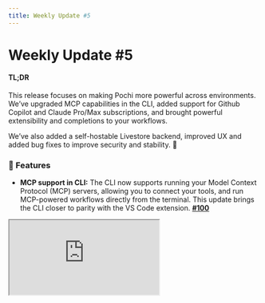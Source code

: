 ```yaml
---
title: Weekly Update #5
---
```


# Weekly Update #5

#### TL;DR

This release focuses on making Pochi more powerful across environments. We’ve upgraded MCP capabilities in the CLI, added support for Github Copilot and Claude Pro/Max subscriptions, and brought powerful extensibility and completions to your workflows. 

We’ve also added a self-hostable Livestore backend, improved UX and added bug fixes to  improve security and stability. 🙌 

### 🚀 Features

- **MCP support in CLI:** The CLI now supports running your Model Context Protocol (MCP) servers, allowing you to connect your tools, and run MCP-powered workflows directly from the terminal. This update brings the CLI closer to parity with the VS Code extension. **[#100](https://github.com/TabbyML/pochi/issues/100)**

<div
className="w-12/15 md:ml-8 *:shadow-xl/30 *:rounded-lg"
  style={{
    position: "relative",
    paddingBottom: "53.7%",
    marginBottom: 20,
    height: 0,
    overflow: "hidden",
    maxWidth: "100%",
  }}
>
  <iframe
    src="https://drive.google.com/file/d/1V8Ut_XXM9sRdSPHhoGVhMMnJHkxeaYFp/preview"
    style={{
      position: "absolute",
      top: 0,
      left: 0,
      width: "100%",
      height: "100%",
      border: "none",
      borderRadius: "8px",
    }}
    allowFullScreen
    title="MCP Support in CLI"
  />
</div>

- **GitHub Copilot Integration:** We’ve added support for authenticating GitHub Copilot subscriptions in the CLI. This ensures users with active Copilot subscriptions can now use Copilot completions and suggestions inside Pochi’s terminal workflows. **[#184](https://github.com/TabbyML/pochi/issues/184)**

<div
className="w-12/15 md:ml-8 *:shadow-xl/30 *:rounded-lg"
  style={{
    position: "relative",
    paddingBottom: "53.7%",
    marginBottom: 20,
    height: 0,
    overflow: "hidden",
    maxWidth: "100%",
  }}
>
  <iframe
    src="https://drive.google.com/file/d/1I5nIr75CAgD5gQmPkRdw0q8bdcvs0P6S/preview"
    style={{
      position: "absolute",
      top: 0,
      left: 0,
      width: "100%",
      height: "100%",
      border: "none",
      borderRadius: "8px",
    }}
    allowFullScreen
    title="Github Copilot Integration"
  />
</div>

- **Claude Pro / Max subscription support:** We’ve now added support for users to connect their Claude Pro/Max subscriptions via OAuth for both CLI and VSCode. [#61](https://github.com/TabbyML/pochi/issues/61)**, [#306](https://github.com/TabbyML/pochi/issues/306)** 
  <div className="w-12/15 md:ml-8 *:shadow-xl/30 *:rounded-lg">![Claude Support](./images/claude-support.png)</div>

- **Self-hostable data sync backend with Livestore:** You can now deploy your own Livestore-based backend for syncing data. This supports offline-first storage and real-time collaboration without relying on Pochi’s hosted infrastructure.**[#37](https://github.com/TabbyML/pochi/issues/37)**



### ✨ Enhancements

- **Manual Execution Mode for Sub-Tasks:** Sub-tasks created with `newTask` can now be run in a manual, step-by-step mode avoiding large unmoderated changes to your codebases in your sensitive workflows. **[#300](https://github.com/TabbyML/pochi/issues/300)**


<div
className="w-12/15 md:ml-8 *:shadow-xl/30 *:rounded-lg"
  style={{
    position: "relative",
    paddingBottom: "53.7%",
    marginBottom: 20,
    height: 0,
    overflow: "hidden",
    maxWidth: "100%",
  }}
>
  <iframe
    src="https://drive.google.com/file/d/1AwiwI9uIv4Rf_r1rolCLMW38wWVZHP2y/preview"
    style={{
      position: "absolute",
      top: 0,
      left: 0,
      width: "100%",
      height: "100%",
      border: "none",
      borderRadius: "8px",
    }}
    allowFullScreen
    title="Manual Execution for Sub-tasks"
  />
</div>


- **Reveal settings in VS Code config commands:** Hit `Command + Shift + P` to see Pochi related Settings options.  So instead of just opening the files, the pre-configured settings now jump directly to the relevant configuration section. **[#301](https://github.com/TabbyML/pochi/issues/301)**
<div className="w-12/15 md:ml-8 *:shadow-xl/30 *:rounded-lg">![Reveal Settings in VS Code](./images/reveal-settings.png)</div>

- **Gemini models:** Added support for PDF and video inputs, enabling richer multimodal workflows.**[#219](https://github.com/TabbyML/pochi/issues/219)**

- **Malformed custom agents in VSCode settings:** Previously ignored malformed agent files (e.g., with YAML parsing errors) are now displayed in the settings UI with a clear warning, making it easier to debug and fix broken custom agent configurations. **[#391](https://github.com/TabbyML/pochi/issues/391)**, **[#415](https://github.com/TabbyML/pochi/issues/415)**

- **GitHub Action improvements:** We’ve packaged changes that introduced:
  - Vitest for testing infrastructure.
  - Added unit tests and snapshots for GitHub Action system prompt logic.
  - Updated imports and code organization for better maintainability.**[#362](https://github.com/TabbyML/pochi/issues/362)**

### 🐞 Bug fixes

- **Sensitive data sanitization in shared sessions:** Fixed an issue where tool call inputs/outputs (e.g., readFile, applyDiff) were leaked in shared Livekit-CF sessions. Sensitive content is now redacted before being exposed via the share API. **[#409](https://github.com/TabbyML/pochi/issues/409)**, **[#418](https://github.com/TabbyML/pochi/issues/418)**
- **Custom OpenAI models and max_tokens error:** A recent OpenAI API change broke compatibility with custom models configured in Pochi, replacing `max_tokens` with `max_completion_tokens`. We’ve patched the integration so tasks now run smoothly with the new parameter. **[#13](https://github.com/TabbyML/pochi/issues/13)**

### 📖 Resources

- [Learn how to connect Pochi to your self-hosted Tabby server](https://docs.getpochi.com/tutorials/connect-to-tabby-server/)
- [Tutorial on Querying SQL in Natural Language with a custom Supabase MCP Server](https://docs.getpochi.com/tutorials/supabase-mcp-server/)
